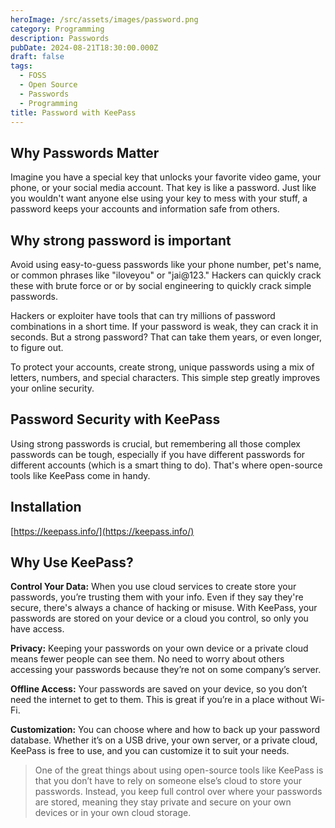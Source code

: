 ```yaml
---
heroImage: /src/assets/images/password.png
category: Programming
description: Passwords
pubDate: 2024-08-21T18:30:00.000Z
draft: false
tags:
  - FOSS
  - Open Source
  - Passwords
  - Programming
title: Password with KeePass
---
```


## Why Passwords Matter

Imagine you have a special key that unlocks your favorite video game, your phone, or your social media account. That key is like a password. Just like you wouldn't want anyone else using your key to mess with your stuff, a password keeps your accounts and information safe from others.

## Why strong password is important

Avoid using easy-to-guess passwords like your phone number, pet's name, or common phrases like "iloveyou" or "jai\@123." Hackers can quickly crack these with brute force or or by social engineering to quickly crack simple passwords.

Hackers or exploiter have tools that can try millions of password combinations in a short time. If your password is weak, they can crack it in seconds. But a strong password? That can take them years, or even longer, to figure out.

To protect your accounts, create strong, unique passwords using a mix of letters, numbers, and special characters. This simple step greatly improves your online security.

## Password Security with KeePass

Using strong passwords is crucial, but remembering all those complex passwords can be tough, especially if you have different passwords for different accounts (which is a smart thing to do). That's where open-source tools like KeePass come in handy.

## Installation

[https://keepass.info/](https://keepass.info/)

## Why Use KeePass?

**Control Your Data:** When you use cloud services to create store your passwords, you’re trusting them with your info. Even if they say they're secure, there's always a chance of hacking or misuse. With KeePass, your passwords are stored on your device or a cloud you control, so only you have access.

**Privacy:** Keeping your passwords on your own device or a private cloud means fewer people can see them. No need to worry about others accessing your passwords because they’re not on some company’s server.

**Offline Access:** Your passwords are saved on your device, so you don’t need the internet to get to them. This is great if you’re in a place without Wi-Fi.

**Customization:** You can choose where and how to back up your password database. Whether it’s on a USB drive, your own server, or a private cloud, KeePass is free to use, and you can customize it to suit your needs.

> One of the great things about using open-source tools like KeePass is that you don’t have to rely on someone else’s cloud to store your passwords. Instead, you keep full control over where your passwords are stored, meaning they stay private and secure on your own devices or in your own cloud storage.
